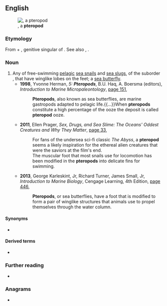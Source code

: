 ==English==
[[File:LimacinaHelicinaNOAA.jpg|right|thumb|{{taxlink|Limacina helicina|species|noshow=1}}, a '''pteropod''']]

===Etymology===
From {{etyl|grc|en}} {{m|grc|πτερόν||wing, feather}} + {{m|grc|ποδός}}, genitive singular of {{m|grc|πούς||foot, leg}}. See also {{m|en|ptero-}}, {{m|en|-pod}}.

===Noun===
{{en-noun}}

# Any of free-swimming [[pelagic]] [[sea snail]]s and [[sea slug]]s, of the suborder ''{{taxlink|Thecosomata|suborder|noshow=1}}'', that have winglike lobes on the feet; a [[sea butterfly]].
#* '''1998''', Yvonne Herman, ''5: '''Pteropods''''', B.U. Haq, A. Boersma (editors), ''Introduction to Marine Micropaleontology'', [https://books.google.com.au/books?id=0XezCm7IwpUC&pg=PA151&dq=%22pteropod%22%7C%22pteropods%22&hl=en&sa=X&redir_esc=y#v=onepage&q=%22pteropod%22%7C%22pteropods%22&f=false page 151],
#*: '''Pteropods''', also known as sea butterflies, are marine gastropods adapted to pelagic life.{{...}}When '''pteropods''' constitute a high percentage of the ooze the deposit is called '''pteropod''' ooze.
#* '''2011''', Ellen Prager, ''Sex, Drugs, and Sea Slime: The Oceans' Oddest Creatures and Why They Matter'', [https://books.google.com.au/books?id=p9aLzUod7dcC&pg=PA33&dq=%22pteropod%22%7C%22pteropods%22&hl=en&sa=X&redir_esc=y#v=onepage&q=%22pteropod%22%7C%22pteropods%22&f=false page 33],
#*: For fans of the undersea sci-fi classic ''The Abyss'', a '''pteropod''' seems a likely inspiration for the ethereal alien creatures that were the saviors at the film's end.
#*: The muscular foot that most snails use for locomotion has been modified in the '''pteropods''' into delicate fins for swimming.
#* '''2013''', George Karleskint, Jr, Richard Turner, James Small, Jr, ''Introduction to Marine Biology'', Cengage Learning, 4th Edition, [https://books.google.com.au/books?id=9fEKAAAAQBAJ&pg=PA446&dq=%22pteropod%22%7C%22pteropods%22&hl=en&sa=X&redir_esc=y#v=onepage&q=%22pteropod%22%7C%22pteropods%22&f=false page 446],
#*: '''Pteropods''', or sea butterflies, have a foot that is modified to form a pair of winglike structures that animals use to propel themselves through the water column.

====Synonyms====
* {{sense|any member of Thecosomata}} {{l|en|sea butterfly}}

====Derived terms====
* {{l|en|pteropod ooze}}

===Further reading===
* {{pedia}}

===Anagrams===
* {{anagrams|en|top-roped|toproped}}